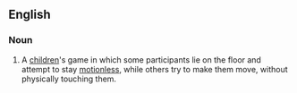 ==English==
{{wikipedia}}
===Noun===
{{en-noun|-|head=[[sleeping]] [[lions]]}}

# {{context|games|lang=en}} A [[children]]'s game in which some participants lie on the floor and attempt to stay [[motionless]], while others try to make them move, without physically touching them.